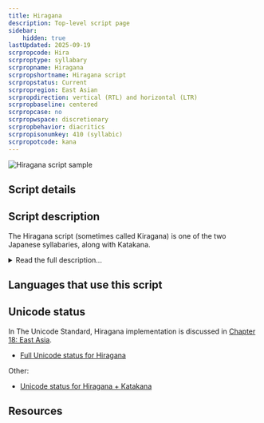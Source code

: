 ```yaml
---
title: Hiragana
description: Top-level script page
sidebar:
    hidden: true
lastUpdated: 2025-09-19
scrpropcode: Hira
scrproptype: syllabary
scrpropname: Hiragana
scrpropshortname: Hiragana script
scrpropstatus: Current
scrpropregion: East Asian
scrpropdirection: vertical (RTL) and horizontal (LTR)
scrpropbaseline: centered
scrpropcase: no
scrpropwspace: discretionary
scrpropbehavior: diacritics
scrpropisonumkey: 410 (syllabic)
scrpropotcode: kana
---
```



![Hiragana script sample](../images/hira-sample.jpg "Shirokazan, Flickr, 2008.")

## Script details

<ScriptDetails />

## Script description

The Hiragana script (sometimes called Kiragana) is one of the two Japanese syllabaries, along with Katakana.

<details>
<summary>Read the full description...</summary>The script was derived from the cursive forms of Chinese characters around the 8th century; prior to this, Japanese was written entirely in Chinese (_kanji_ letters. Hiragana was originally known as _onnade_ 'women's hand' as it was primarily used by women until the 10th century when it came to be widely used by both genders.

The script can be written either horizontally or vertically. There are 48 signs, called _kana_, 5 representing vowels, one representing the syllabic nasal /n/, and 42 representing consonant+vowel syllables. Each kana represents one mora, essentially a short syllable. Long syllables are represented by two kana. There are no symbols for writing voiced stops; rather, two small strokes called _nigoriten_ are written at the upper right of a CV symbol to indicate that the consonant is voiced. There are also no symbols for syllables containing [p], but a small circle (_maru_) is written to the upper right of the symbols _ha_, _hi_, _hu_, _he_ and _ho_ to represent _pa_, _pi_, _pu_, _pe_ and _po_ respectively. The script was officially standardized in 1946 to reflect spoken modern standard Japanese, although there are some exceptions to this: the grammatical markers for topic [wa], direct object [ɔ] and direction [ɛ] are written with the symbols _ha_, _wo_ and _he_ respectively, reflecting historical pronunciation.

The Hiragana script is a complete orthography - anything that can be said in Japanese can be written in Hiragana - but it is most commonly mixed with Chinese _Kanji_ characters. In texts which use a mixture of Hiragana and Kanji characters, Hiragana is commonly used to write words phonetically, sometimes as a guide to pronunciation, and to write sentence particles and inflectional endings.

There are two arrangements in which symbols can be ordered. The traditional order of symbols is the order in which they appear in a short poem, the _iroha_, which uses each syllable only once. However, the _gojuuon_ "fifty sound" order is now more commonly used.
</details>

## Languages that use this script

<WsList script='Hira' wsMax='5' />

## Unicode status

In The Unicode Standard, Hiragana implementation is discussed in [Chapter 18: East Asia](https://www.unicode.org/versions/latest/core-spec/chapter-18/#G22344).

- [Full Unicode status for Hiragana](/scrlang/unicode/hira-unicode)


Other:

- [Unicode status for Hiragana + Katakana](/scrlang/unicode/z-hiragana-katakana-unicode)


## Resources

<ScriptResources detailSummary='seemore' />

